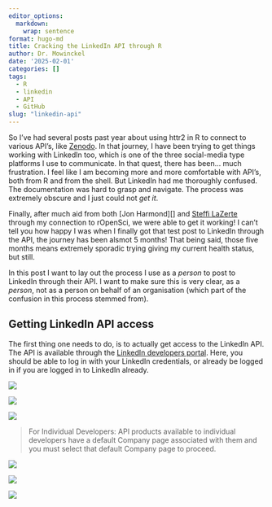 ```yaml
---
editor_options: 
  markdown: 
    wrap: sentence
format: hugo-md
title: Cracking the LinkedIn API through R
author: Dr. Mowinckel
date: '2025-02-01'
categories: []
tags:
  - R
  - linkedin
  - API
  - GitHub
slug: "linkedin-api"
---
```


So I've had several posts past year about using [httr2]{} in R to connect to various API's, like [Zenodo]().
In that journey, I have been trying to get things working with LinkedIn too, which is one of the three social-media type platforms I use to communicate. 
In that quest, there has been... much frustration.
I feel like I am becoming more and more comfortable with API's, both from R and from the shell. 
But LinkedIn had me thoroughly confused.
The documentation was hard to grasp and navigate.
The process was extremely obscure and I just could not _get it_.

Finally, after much aid from both [Jon Harmond][] and [Steffi LaZerte]() through my connection to rOpenSci, we were able to get it working!
I can't tell you how happy I was when I finally got that test post to LinkedIn through the API, the journey has been alsmot 5 months!
That being said, those five months means extremely sporadic trying giving my current health status, but still.

In this post I want to lay out the process I use as a _person_ to post to LinkedIn through their API.
I want to make sure this is very clear, as a _person_, not as a person on behalf of an organisation (which part of the confusion in this process stemmed from). 

## Getting LinkedIn API access

The first thing one needs to do, is to actually get access to the LinkedIn API.
The API is available through the [LinkedIn developers portal](https://developer.linkedin.com/).
Here, you should be able to log in with your LinkedIn credentials, or already be logged in if you are logged in to LinkedIn already.

![](li_dev.png)


![](li_app_create.png)

![](li_app_setup.png)

> For Individual Developers: API products available to individual developers have a default Company page associated with them and you must select that default Company page to proceed.

![](li_app_settings.png)

![](li_app_auth.png)

![](li_app_products.png)